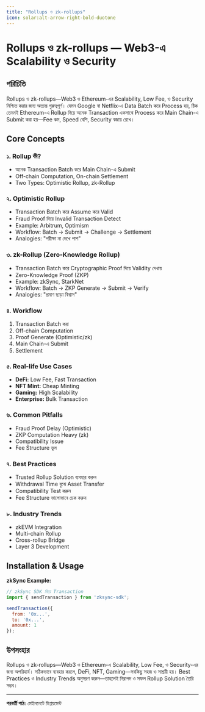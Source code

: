 ```yaml
---
title: "Rollups ও zk-rollups"
icon: solar:alt-arrow-right-bold-duotone
---
```


# Rollups ও zk-rollups — Web3-এ Scalability ও Security

## পরিচিতি

Rollups ও zk-rollups—Web3 ও Ethereum-এর Scalability, Low Fee, ও Security নিশ্চিত করার জন্য অত্যন্ত গুরুত্বপূর্ণ। যেমন Google বা Netflix-এ Data Batch করে Process হয়, ঠিক তেমনই Ethereum-এ Rollup দিয়ে অনেক Transaction একসাথে Process করে Main Chain-এ Submit করা হয়—Fee কম, Speed বেশি, Security বজায় রেখে।

## Core Concepts

### ১. Rollup কী?
- অনেক Transaction Batch করে Main Chain-এ Submit
- Off-chain Computation, On-chain Settlement
- Two Types: Optimistic Rollup, zk-Rollup

### ২. Optimistic Rollup
- Transaction Batch করে Assume করে Valid
- Fraud Proof দিয়ে Invalid Transaction Detect
- Example: Arbitrum, Optimism
- Workflow: Batch → Submit → Challenge → Settlement
- Analogies: "পরীক্ষা না দেখে পাশ"

### ৩. zk-Rollup (Zero-Knowledge Rollup)
- Transaction Batch করে Cryptographic Proof দিয়ে Validity দেখায়
- Zero-Knowledge Proof (ZKP)
- Example: zkSync, StarkNet
- Workflow: Batch → ZKP Generate → Submit → Verify
- Analogies: "প্রমাণ ছাড়া বিশ্বাস"

### ৪. Workflow
1. Transaction Batch করা
2. Off-chain Computation
3. Proof Generate (Optimistic/zk)
4. Main Chain-এ Submit
5. Settlement

### ৫. Real-life Use Cases
- **DeFi:** Low Fee, Fast Transaction
- **NFT Mint:** Cheap Minting
- **Gaming:** High Scalability
- **Enterprise:** Bulk Transaction

### ৬. Common Pitfalls
- Fraud Proof Delay (Optimistic)
- ZKP Computation Heavy (zk)
- Compatibility Issue
- Fee Structure ভুল

### ৭. Best Practices
- Trusted Rollup Solution ব্যবহার করুন
- Withdrawal Time বুঝে Asset Transfer
- Compatibility Test করুন
- Fee Structure ভালোভাবে চেক করুন

### ৮. Industry Trends
- zkEVM Integration
- Multi-chain Rollup
- Cross-rollup Bridge
- Layer 3 Development

## Installation & Usage

**zkSync Example:**
```js
// zkSync SDK দিয়ে Transaction
import { sendTransaction } from 'zksync-sdk';

sendTransaction({
  from: '0x...',
  to: '0x...',
  amount: 1
});
```

## উপসংহার

Rollups ও zk-rollups—Web3 ও Ethereum-এ Scalability, Low Fee, ও Security-এর জন্য অপরিহার্য। সঠিকভাবে ব্যবহার করলে, DeFi, NFT, Gaming—সবকিছু সহজ ও সাশ্রয়ী হয়। Best Practices ও Industry Trends অনুসরণ করুন—তাহলেই নিরাপদ ও সফল Rollup Solution তৈরি সম্ভব।

---

**পরবর্তী পাঠ:** মেইননেটে ডিপ্লয়মেন্ট
